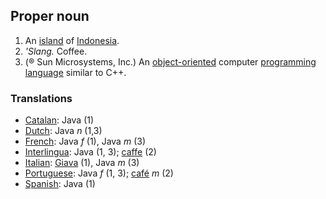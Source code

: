 ==Proper noun==

# An [[island]] of [[Indonesia]].
# '''Slang.'' Coffee.
# (&#0174; Sun Microsystems, Inc.) An [[object-oriented]] computer [[programming language]] similar to C++.

===Translations===

*[[Catalan]]: Java (1)
*[[Dutch]]: Java ''n'' (1,3)
*[[French]]: Java ''f'' (1), Java ''m'' (3)
*[[Interlingua]]: Java (1, 3); [[caffe]] (2)
*[[Italian]]: [[Giava]] (1), Java ''m'' (3)
*[[Portuguese]]: Java ''f'' (1, 3); [[café]] ''m'' (2)
*[[Spanish]]: Java (1)